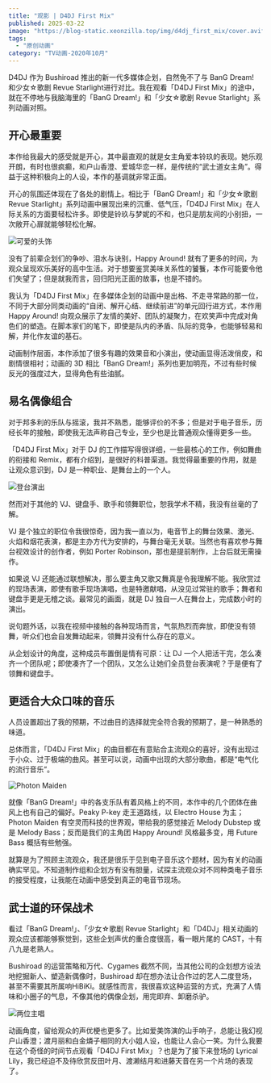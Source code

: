 ```yaml
---
title: "观影 | D4DJ First Mix"
published: 2025-03-22
image: "https://blog-static.xeonzilla.top/img/d4dj_first_mix/cover.avif"
tags:
  - "原创动画"
category: "TV动画-2020年10月"
---
```


D4DJ 作为 Bushiroad 推出的新一代多媒体企划，自然免不了与 BanG Dream! 和少女☆歌剧 Revue Starlight进行对比。我在观看「D4DJ First Mix」的途中，就在不停地与我脑海里的「BanG Dream!」和「少女☆歌剧 Revue Starlight」系列动画对照。

## 开心最重要

本作给我最大的感受就是开心，其中最直观的就是女主角爱本铃玖的表现。她乐观开朗，有时也很疯癫，和户山香澄、爱城华恋一样，是传统的“武士道女主角”。得益于这种积极向上的人设，本作的基调就非常正面。

开心的氛围还体现在了各处的剧情上。相比于「BanG Dream!」和「少女☆歌剧 Revue Starlight」系列动画中展现出来的沉重、低气压，「D4DJ First Mix」在人际关系的方面要轻松许多。即使是铃玖与梦妮的不和，也只是朋友间的小别扭，一次敞开心扉就能够轻松化解。

![可爱的头饰](https://blog-static.xeonzilla.top/img/d4dj_first_mix/01.avif "可爱的头饰")

没有了前辈企划们的争吵、泪水与诀别，Happy Around! 就有了更多的时间，为观众呈现欢乐美好的高中生活。对于想要鉴赏美味关系性的饕餮，本作可能要令他们失望了；但是就我而言，回归阳光正面的故事，也是不错的。

我认为「D4DJ First Mix」在多媒体企划的动画中是出格、不走寻常路的那一位，不同于大部分同类动画的“自闭、解开心结、继续前进”的单元回行进方式，本作用 Happy Around! 向观众展示了友情的美好、团队的凝聚力，在欢笑声中完成对角色们的塑造。在脚本家们的笔下，即使是队内的矛盾、队际的竞争，也能够轻易和解，并化作友谊的基石。

动画制作层面，本作添加了很多有趣的效果音和小演出，使动画显得活泼俏皮，和剧情很相衬；动画的 3D 相比「BanG Dream!」系列也更加明亮，不过有些时候反光的强度过大，显得角色有些油腻。

## 易名偶像组合

对于邦多利的乐队与摇滚，我并不熟悉，能够评价的不多；但是对于电子音乐，历经长年的接触，即使我无法声称自己专业，至少也是比普通观众懂得更多一些。

「D4DJ First Mix」对于 DJ 的工作描写得很详细，一些最核心的工作，例如舞曲的衔接和 Remix，都有介绍到，是很好的科普渠道。我觉得最重要的作用，就是让观众意识到，DJ 是一种职业、是舞台上的一个人。

![登台演出](https://blog-static.xeonzilla.top/img/d4dj_first_mix/02.avif "登台演出")

然而对于其他的 VJ、键盘手、歌手和领舞职位，恕我学术不精，我没有丝毫的了解。

VJ 是个独立的职位令我很惊奇，因为我一直以为，电音节上的舞台效果、激光、火焰和烟花表演，都是主办方代为安排的，与舞台毫无关联。当然也有喜欢参与舞台视效设计的创作者，例如 Porter Robinson，那也是提前制作，上台后就无需操作。

如果说 VJ 还能通过联想解决，那么要主角又歌又舞真是令我理解不能。我欣赏过的现场表演，即使有歌手现场演唱，也是特邀献唱，从没见过常驻的歌手；舞者和键盘手更是无稽之谈。最常见的画面，就是 DJ 独自一人在舞台上，完成数小时的演出。

说句题外话，以我在视频中接触的各种现场而言，气氛热烈而奔放，即使没有领舞，听众们也会自发舞动起来，领舞并没有什么存在的意义。

从企划设计的角度，这种成员布置倒是情有可原：让 DJ 一个人把活干完，怎么凑齐一个团队呢；即使凑齐了一个团队，又怎么让她们全员登台表演呢？于是便有了领舞和键盘手。

## 更适合大众口味的音乐

人员设置超出了我的预期，不过曲目的选择就完全符合我的预期了，是一种熟悉的味道。

总体而言，「D4DJ First Mix」的曲目都在有意贴合主流观众的喜好，没有出现过于小众、过于极端的曲风。甚至可以说，动画中出现的大部分歌曲，都是“电气化的流行音乐”。

![Photon Maiden](https://blog-static.xeonzilla.top/img/d4dj_first_mix/03.avif "Photon Maiden")

就像「BanG Dream!」中的各支乐队有着风格上的不同，本作中的几个团体在曲风上也有自己的偏好。Peaky P-key 走王道路线，以 Electro House 为主；Photon Maiden 有空灵而科技的世界观，带给我的感觉接近 Melody Dubstep 或是 Melody Bass；反而是我们的主角团 Happy Around! 风格最多变，用 Future Bass 概括有些勉强。

就算是为了照顾主流观众，我还是很乐于见到电子音乐这个题材，因为有关的动画确实罕见。不知道制作组和企划方有没有胆量，试探主流观众对不同种类电子音乐的接受程度，让我能在动画中感受到真正的电音节现场。

## 武士道的环保战术

看过「BanG Dream!」、「少女☆歌剧 Revue Starlight」和「D4DJ」相关动画的观众应该都能够察觉到，这些企划声优的重合度很高，看一眼片尾的 CAST，十有八九是老熟人。

Bushiroad 的运营策略和万代、Cygames 截然不同，当其他公司的企划想方设法地挖掘新人、塑造新偶像时，Bushiroad 却在想办法让合作过的艺人二度登场，甚至不需要其所属响HiBiKi。就感性而言，我很喜欢这种运营的方式，充满了人情味和小圈子的气息，不像其他的偶像企划，用完即弃、卸磨杀驴。

![两位主唱](https://blog-static.xeonzilla.top/img/d4dj_first_mix/04.avif "两位主唱")

动画角度，留给观众的声优梗也更多了。比如爱美饰演的山手响子，总能让我幻视户山香澄；渡月丽和白金燐子相同的大小姐人设，也能让人会心一笑。为什么我要在这个奇怪的时间节点观看「D4DJ First Mix」？也是为了接下来登场的 Lyrical Lily，我已经迫不及待欣赏反田叶月、渡濑结月和进藤天音在另一个片场的表现了。
